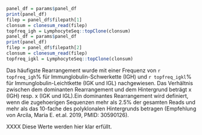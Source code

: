 
```r
panel_df = params$panel_df
print(panel_df)
filep = panel_df$filepath[1]
clonsum = clonesum_read(filep)
topfreq_igh = LymphocyteSeq::topClone(clonsum)
panel_df = params$panel_df
print(panel_df)
filep = panel_df$filepath[2]
clonsum = clonesum_read(filep)
topfreq_igkl = LymphocyteSeq::topClone(clonsum)
```


Das häufigste Rearrangement wurde mit einer Frequenz von `r topfreq_igh`% für Immunglobulin-Schwerkette (IGH) und `r topfreq_igkl`% für Immunglobulin-Leichtkette (IGK und IGL) nachgewiesen. Das Verhältnis zwischen dem dominanten Rearrangement und dem Hintergrund beträgt x (IGH) resp. x (IGK und IGL).Ein dominantes Rearrangement wird definiert, wenn die zugehoerigen Sequenzen mehr als 2.5% der gesamten Reads und mehr als das 10-fache des polyklonalen Hintergrunds betragen (Empfehlung von Arcila, Maria E. et.al. 2019, PMID: 30590126).

XXXX\n
Diese Werte werden hier klar erfüllt. 
